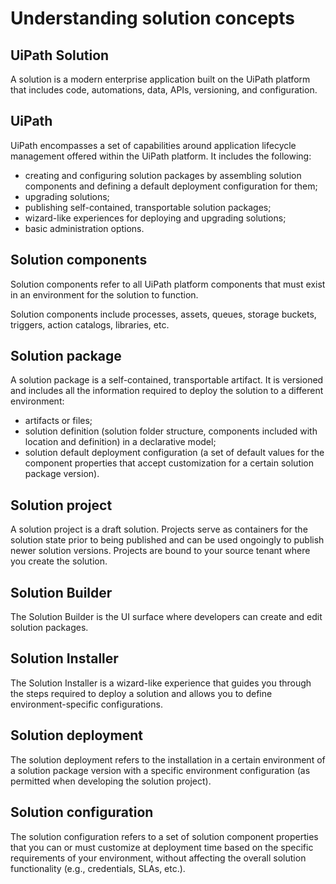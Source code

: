 # Understanding solution concepts

## UiPath Solution

A  solution is a modern enterprise application built on the UiPath platform that includes code, automations, data, APIs, versioning, and configuration.

## UiPath

UiPath  encompasses a set of capabilities around application lifecycle management offered within the UiPath platform. It includes the following:


- creating and configuring solution packages by assembling solution components and defining a default deployment configuration for them;
- upgrading solutions;
- publishing self-contained, transportable solution packages;
- wizard-like experiences for deploying and upgrading solutions;
- basic administration options.

## Solution components

Solution components refer to all UiPath platform components that must exist in an environment for the solution to function.

Solution components include processes, assets, queues, storage buckets, triggers, action catalogs, libraries, etc.

## Solution package

A solution package is a self-contained, transportable artifact. It is versioned and includes all the information required to deploy the solution to a different environment:


- artifacts or files;
- solution definition (solution folder structure, components included with location and definition) in a declarative model;
- solution default deployment configuration (a set of default values for the component properties that accept customization for a certain solution package version).

## Solution project

A solution project is a draft solution. Projects serve as containers for the solution state prior to being published and can be used ongoingly to publish newer solution versions. Projects are bound to your source tenant where you create the solution.

## Solution Builder

The Solution Builder is the UI surface where developers can create and edit solution packages.

## Solution Installer

The Solution Installer is a wizard-like experience that guides you through the steps required to deploy a solution and allows you to define environment-specific configurations.

## Solution deployment

The solution deployment refers to the installation in a certain environment of a solution package version with a specific environment configuration (as permitted when developing the solution project).

## Solution configuration

The solution configuration refers to a set of solution component properties that you can or must customize at deployment time based on the specific requirements of your environment, without affecting the overall solution functionality (e.g., credentials, SLAs, etc.).

